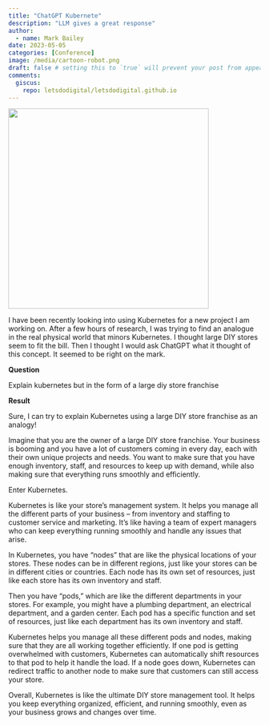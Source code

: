 ```yaml
---
title: "ChatGPT Kubernete"
description: "LLM gives a great response"
author:
  - name: Mark Bailey
date: 2023-05-05
categories: [Conference]
image: /media/cartoon-robot.png
draft: false # setting this to `true` will prevent your post from appearing on your listing page until you're ready!
comments:
  giscus: 
    repo: letsdodigital/letsdodigital.github.io
---
```


![](/media/cartoon-robot.png){height=400px fig-align="center" fig-alt="A cartoon drawing of a robot"}

I have been recently looking into using Kubernetes for a new project I am working on. After a few hours of research, I was trying to find an analogue in the real physical world that minors Kubernetes. I thought large DIY stores seem to fit the bill. Then I thought I would ask ChatGPT what it thought of this concept. It seemed to be right on the mark.

**Question**

Explain kubernetes but in the form of a large diy store franchise

**Result**

Sure, I can try to explain Kubernetes using a large DIY store franchise as an analogy!

Imagine that you are the owner of a large DIY store franchise. Your business is booming and you have a lot of customers coming in every day, each with their own unique projects and needs. You want to make sure that you have enough inventory, staff, and resources to keep up with demand, while also making sure that everything runs smoothly and efficiently.

Enter Kubernetes.

Kubernetes is like your store’s management system. It helps you manage all the different parts of your business – from inventory and staffing to customer service and marketing. It’s like having a team of expert managers who can keep everything running smoothly and handle any issues that arise.

In Kubernetes, you have “nodes” that are like the physical locations of your stores. These nodes can be in different regions, just like your stores can be in different cities or countries. Each node has its own set of resources, just like each store has its own inventory and staff.

Then you have “pods,” which are like the different departments in your stores. For example, you might have a plumbing department, an electrical department, and a garden center. Each pod has a specific function and set of resources, just like each department has its own inventory and staff.

Kubernetes helps you manage all these different pods and nodes, making sure that they are all working together efficiently. If one pod is getting overwhelmed with customers, Kubernetes can automatically shift resources to that pod to help it handle the load. If a node goes down, Kubernetes can redirect traffic to another node to make sure that customers can still access your store.

Overall, Kubernetes is like the ultimate DIY store management tool. It helps you keep everything organized, efficient, and running smoothly, even as your business grows and changes over time.